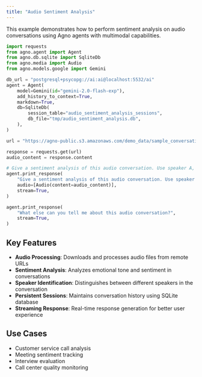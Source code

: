 ```yaml
---
title: "Audio Sentiment Analysis"
---
```


This example demonstrates how to perform sentiment analysis on audio conversations using Agno agents with multimodal capabilities.

```python audio_sentiment_analysis.py
import requests
from agno.agent import Agent
from agno.db.sqlite import SqliteDb
from agno.media import Audio
from agno.models.google import Gemini

db_url = "postgresql+psycopg://ai:ai@localhost:5532/ai"
agent = Agent(
    model=Gemini(id="gemini-2.0-flash-exp"),
    add_history_to_context=True,
    markdown=True,
    db=SqliteDb(
        session_table="audio_sentiment_analysis_sessions",
        db_file="tmp/audio_sentiment_analysis.db",
    ),
)

url = "https://agno-public.s3.amazonaws.com/demo_data/sample_conversation.wav"

response = requests.get(url)
audio_content = response.content

# Give a sentiment analysis of this audio conversation. Use speaker A, speaker B to identify speakers.
agent.print_response(
    "Give a sentiment analysis of this audio conversation. Use speaker A, speaker B to identify speakers.",
    audio=[Audio(content=audio_content)],
    stream=True,
)

agent.print_response(
    "What else can you tell me about this audio conversation?",
    stream=True,
)
```

## Key Features

- **Audio Processing**: Downloads and processes audio files from remote URLs
- **Sentiment Analysis**: Analyzes emotional tone and sentiment in conversations
- **Speaker Identification**: Distinguishes between different speakers in the conversation  
- **Persistent Sessions**: Maintains conversation history using SQLite database
- **Streaming Response**: Real-time response generation for better user experience

## Use Cases

- Customer service call analysis
- Meeting sentiment tracking
- Interview evaluation
- Call center quality monitoring